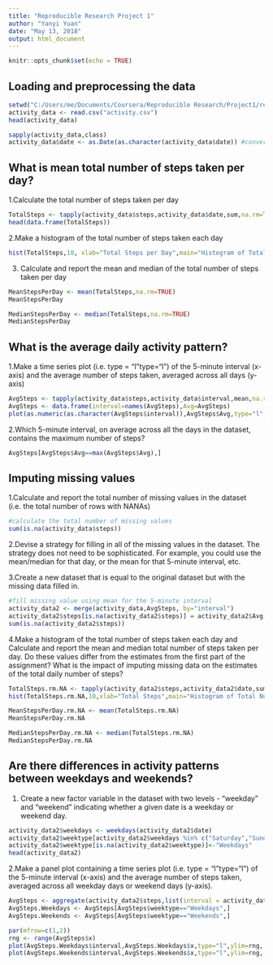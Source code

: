 ---
title: "Reproducible Research Project 1"
author: "Yanyi Yuan"
date: "May 13, 2018"
output: html_document
---

```{r setoptions, echo = TRUE}
knitr::opts_chunk$set(echo = TRUE)
```

## Loading and preprocessing the data

```{r}
setwd("C:/Users/me/Documents/Coursera/Reproducible Research/Project1/repdata_data_activity")
activity_data <- read.csv("activity.csv")
head(activity_data)
```

```{r}
sapply(activity_data,class)
activity_data$date <- as.Date(as.character(activity_data$date)) #convert factor to Date
```

## What is mean total number of steps taken per day?

1.Calculate the total number of steps taken per day
```{r}
TotalSteps <- tapply(activity_data$steps,activity_data$date,sum,na.rm=TRUE)
head(data.frame(TotalSteps))
```
  

2.Make a histogram of the total number of steps taken each day
```{r}
hist(TotalSteps,10, xlab="Total Steps per Day",main="Histogram of Total Steps per Day")
```
  
  3. Calculate and report the mean and median of the total number of steps taken per day
```{r}

MeanStepsPerDay <- mean(TotalSteps,na.rm=TRUE)
MeanStepsPerDay
```

```{r}
MedianStepsPerDay <- median(TotalSteps,na.rm=TRUE)
MedianStepsPerDay
```

## What is the average daily activity pattern?
1.Make a time series plot (i.e. type = "l"\color{red}{\verb|type = "l"|}type="l") of the 5-minute interval (x-axis) and the average number of steps taken, averaged across all days (y-axis)
```{r}
AvgSteps <- tapply(activity_data$steps,activity_data$interval,mean,na.rm=TRUE)
AvgSteps <- data.frame(interval=names(AvgSteps),Avg=AvgSteps)
plot(as.numeric(as.character(AvgSteps$interval)),AvgSteps$Avg,type="l",xlab="interval",ylab="Number of Steps",main="Time Series of Average Number of Steps by interval")

```
  
2.Which 5-minute interval, on average across all the days in the dataset, contains the maximum number of steps?

```{r}
AvgSteps[AvgSteps$Avg==max(AvgSteps$Avg),]

```


## Imputing missing values

1.Calculate and report the total number of missing values in the dataset (i.e. the total number of rows with NA\color{red}{\verb|NA|}NAs)

```{r}
#calculate the total number of missing values
sum(is.na(activity_data$steps))
```
  
2.Devise a strategy for filling in all of the missing values in the dataset. The strategy does not need to be sophisticated. For example, you could use the mean/median for that day, or the mean for that 5-minute interval, etc.

3.Create a new dataset that is equal to the original dataset but with the missing data filled in.

```{r}
#fill missing value using mean for the 5-minute interval
activity_data2 <- merge(activity_data,AvgSteps, by="interval")
activity_data2$steps[is.na(activity_data2$steps)] = activity_data2$Avg[is.na(activity_data2$steps)]
sum(is.na(activity_data2$steps))
```
  
4.Make a histogram of the total number of steps taken each day and Calculate and report the mean and median total number of steps taken per day. Do these values differ from the estimates from the first part of the assignment? What is the impact of imputing missing data on the estimates of the total daily number of steps?

```{r}
TotalSteps.rm.NA <- tapply(activity_data2$steps,activity_data2$date,sum)
hist(TotalSteps.rm.NA,10,xlab="Total Steps",main="Histogram of Total Number of Steps per day")
```

```{r}
MeanStepsPerDay.rm.NA <- mean(TotalSteps.rm.NA)
MeanStepsPerDay.rm.NA
```
```{r}
MedianStepsPerDay.rm.NA <- median(TotalSteps.rm.NA)
MedianStepsPerDay.rm.NA
```


## Are there differences in activity patterns between weekdays and weekends?


1. Create a new factor variable in the dataset with two levels - "weekday" and "weekend" indicating whether a given date is a weekday or weekend day.
```{r}
activity_data2$weekdays <- weekdays(activity_data2$date)
activity_data2$weektype[activity_data2$weekdays %in% c("Saturday","Sunday")]<-"Weekends"
activity_data2$weektype[is.na(activity_data2$weektype)]<-"Weekdays"
head(activity_data2)
```
  
2.Make a panel plot containing a time series plot (i.e. type = "l"\color{red}{\verb|type = "l"|}type="l") of the 5-minute interval (x-axis) and the average number of steps taken, averaged across all weekday days or weekend days (y-axis).

```{r}
AvgSteps <- aggregate(activity_data2$steps,list(interval = activity_data2$interval,weektype = activity_data2$weektype),mean)
AvgSteps.Weekdays <- AvgSteps[AvgSteps$weektype=="Weekdays",]
AvgSteps.Weekends <- AvgSteps[AvgSteps$weektype=="Weekends",]

par(mfrow=c(1,2))
rng <- range(AvgSteps$x)
plot(AvgSteps.Weekdays$interval,AvgSteps.Weekdays$x,type="l",ylim=rng, xlab="Interval",ylab="Number of Steps", main = "Average Number of Steps in Weekdays",cex.main=.8)
plot(AvgSteps.Weekends$interval,AvgSteps.Weekends$x,type="l",ylim=rng, xlab="Interval",ylab="Number of Steps",main = "Average Number of Steps in Weekends",cex.main=.8)
```